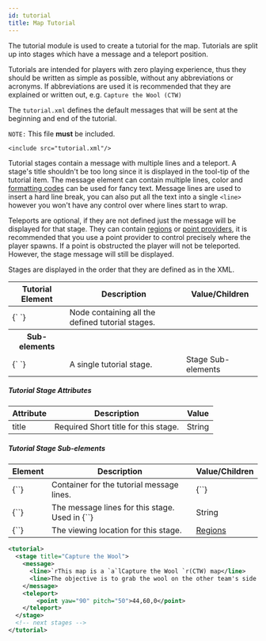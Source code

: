 ```yaml
---
id: tutorial
title: Map Tutorial
---
```


The tutorial module is used to create a tutorial for the map. Tutorials are split up into stages which have a message and a teleport position.

Tutorials are intended for players with zero playing experience, thus they should be written as simple as possible, without any abbreviations or acronyms. If abbreviations are used it is recommended that they are explained or written out, e.g. `Capture the Wool (CTW)`

The `tutorial.xml` defines the default messages that will be sent at the beginning and end of the tutorial.

`NOTE:` This file **must** be included.

`<include src="tutorial.xml"/>`

Tutorial stages contain a message with multiple lines and a teleport. A stage's title shouldn't be too long since it is displayed in the tool-tip of the tutorial item.
The message element can contain multiple lines, color and [formatting codes](/reference/formatting) can be used for fancy text. Message lines are used to insert a hard line break, you can also put all the text into a single `<line>` however you won't have any control over where lines start to wrap.

Teleports are optional, if they are not defined just the message will be displayed for that stage. They can contain [regions](/modules/regions) or [point providers](/modules/regions#pointProviders), it is recommended that you use a point provider to control precisely where the player spawns. If a point is obstructed the player will not be teleported. However, the stage message will still be displayed.

Stages are displayed in the order that they are defined as in the XML.

<div className="table-container">
  <table>
    <thead>
      <tr>
        <th>Tutorial Element</th>
        <th>Description</th>
        <th>Value/Children</th>
      </tr>
    </thead>
    <tbody>
      <tr>
        <td>
          <label>{`<tutorial> </tutorial>`}</label>
        </td>
        <td>Node containing all the defined tutorial stages.</td>
        <td></td>
      </tr>
      <tr>
        <th>Sub-elements</th>
        <th />
        <th />
      </tr>
      <tr>
        <td>
          <label>{`<stage> </stage>`}</label>
        </td>
        <td>A single tutorial stage.</td>
        <td>
          <span className="badge badge--default">Stage Sub-elements</span>
        </td>
      </tr>
    </tbody>
  </table>
</div>

##### Tutorial Stage Attributes

<div className="table-container">
  <table>
    <thead>
      <tr>
        <th>Attribute</th>
        <th>Description</th>
        <th>Value</th>
      </tr>
    </thead>
    <tbody>
      <tr>
        <td>
          <label>title</label>
        </td>
        <td>
          <span className="badge badge--danger">Required</span>
          Short title for this stage.
        </td>
        <td>
          <span className="badge badge--primary">String</span>
        </td>
      </tr>
    </tbody>
  </table>
</div>

##### Tutorial Stage Sub-elements

<div className="table-container">
  <table>
    <thead>
      <tr>
        <th>Element</th>
        <th>Description</th>
        <th>Value/Children</th>
      </tr>
    </thead>
    <tbody>
      <tr>
        <td>
          <label>{`<message>`}</label>
        </td>
        <td>Container for the tutorial message lines.</td>
        <td>
          <label>{`<line>`}</label>
        </td>
      </tr>
      <tr>
        <td>
          <label>{`<line>`}</label>
        </td>
        <td>
          The message lines for this stage. Used in
          <label>{`<message>`}</label>
        </td>
        <td>
          <span className="badge badge--primary">String</span>
        </td>
      </tr>
      <tr>
        <td>
          <label>{`<teleport>`}</label>
        </td>
        <td>The viewing location for this stage.</td>
        <td>
          <a href="/modules/regions">Regions</a>
        </td>
      </tr>
    </tbody>
  </table>
</div>

```xml
<tutorial>
  <stage title="Capture the Wool">
    <message>
      <line>`rThis map is a `a`lCapture the Wool `r(CTW) map</line>
      <line>The objective is to grab the wool on the other team's side and return it to your base.</line>
    </message>
    <teleport>
        <point yaw="90" pitch="50">44,60,0</point>
    </teleport>
  </stage>
  <!-- next stages -->
</tutorial>
```
